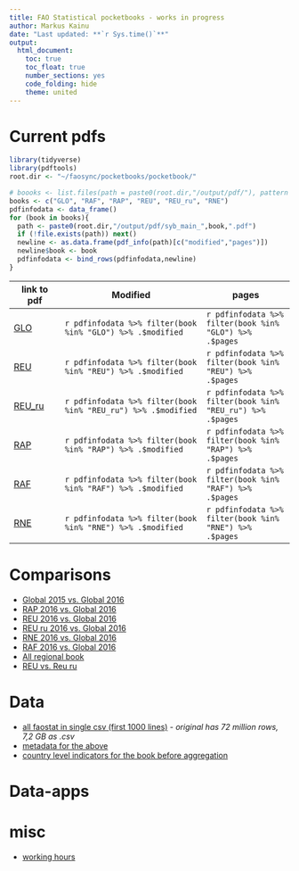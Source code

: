 ```yaml
---
title: FAO Statistical pocketbooks - works in progress
author: Markus Kainu
date: "Last updated: **`r Sys.time()`**"
output: 
  html_document: 
    toc: true
    toc_float: true
    number_sections: yes
    code_folding: hide
    theme: united
---
```



# Current pdfs


```r
library(tidyverse)
library(pdftools)
root.dir <- "~/faosync/pocketbooks/pocketbook/"

# boooks <- list.files(path = paste0(root.dir,"/output/pdf/"), pattern = ".pdf", full.names = TRUE)
books <- c("GLO", "RAF", "RAP", "REU", "REU_ru", "RNE")
pdfinfodata <- data_frame()
for (book in books){
  path <- paste0(root.dir,"/output/pdf/syb_main_",book,".pdf")
  if (!file.exists(path)) next()
  newline <- as.data.frame(pdf_info(path)[c("modified","pages")])
  newline$book <- book
  pdfinfodata <- bind_rows(pdfinfodata,newline)
}
```

| link to pdf | Modified | pages |
| --- | -------- | ----- |
| [GLO](pdf/syb_main_GLO.pdf) | ``r pdfinfodata %>% filter(book %in% "GLO") %>% .$modified`` | ``r pdfinfodata %>% filter(book %in% "GLO") %>% .$pages``|
| [REU](pdf/syb_main_REU.pdf) | ``r pdfinfodata %>% filter(book %in% "REU") %>% .$modified`` | ``r pdfinfodata %>% filter(book %in% "REU") %>% .$pages``|
| [REU_ru](pdf/syb_main_REU_ru.pdf) | ``r pdfinfodata %>% filter(book %in% "REU_ru") %>% .$modified`` | ``r pdfinfodata %>% filter(book %in% "REU_ru") %>% .$pages``|
| [RAP](pdf/syb_main_RAP.pdf) | ``r pdfinfodata %>% filter(book %in% "RAP") %>% .$modified`` | ``r pdfinfodata %>% filter(book %in% "RAP") %>% .$pages``|
| [RAF](pdf/syb_main_RAF.pdf) | ``r pdfinfodata %>% filter(book %in% "RAF") %>% .$modified`` | ``r pdfinfodata %>% filter(book %in% "RAF") %>% .$pages``|
| [RNE](pdf/syb_main_RNE.pdf) | ``r pdfinfodata %>% filter(book %in% "RNE") %>% .$modified`` | ``r pdfinfodata %>% filter(book %in% "RNE") %>% .$pages``|

# Comparisons

- [Global 2015 vs. Global 2016](pdf/GLO15_GLO.html)
- [RAP 2016 vs. Global 2016](pdf/RAP.html)
- [REU 2016 vs. Global 2016](pdf/REU.html)
- [REU ru 2016 vs. Global 2016](pdf/REU_ru.html)
- [RNE 2016 vs. Global 2016](pdf/RNE.html)
- [RAF 2016 vs. Global 2016](pdf/RAF.html)
- [All regional book](pdf/regional_books16.html)
- [REU vs. Reu ru](pdf/REU_ru_REU.html)

# Data

- [all faostat in single csv (first 1000 lines)](data/faostat.csv) - *original has 72 million rows, 7,2 GB as .csv*
- [metadata for the above](data/meta_faostat.csv)
- [country level indicators for the book before aggregation](data/data_for_book.csv)

# Data-apps




# misc

- [working hours](http://koti.kapsi.fi/~muuankarski/fao/timesheet/fao_working_hours.html)